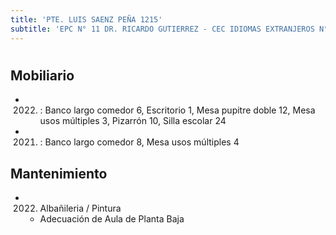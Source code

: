 ```yaml
---
title: 'PTE. LUIS SAENZ PEÑA 1215'
subtitle: 'EPC N° 11 DR. RICARDO GUTIERREZ - CEC IDIOMAS EXTRANJEROS N° 03'
---
```


#


## Mobiliario

*  (2022) : Banco largo comedor 6, Escritorio 1, Mesa pupitre doble 12, Mesa usos múltiples 3, Pizarrón 10, Silla escolar 24 

*  (2021) : Banco largo comedor 8, Mesa usos múltiples 4 





## Mantenimiento

*  (2022) Albañileria / Pintura 
    + Adecuación de Aula de Planta Baja



